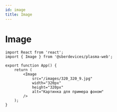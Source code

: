 ```yaml
---
id: image
title: Image
---
```



# Image
<Description name="Image" />
<PropsTable name="Image" />
<StorybookLink name="Image" />

```tsx live
import React from 'react';
import { Image } from '@sberdevices/plasma-web';

export function App() {
    return (
        <Image
            src="/images/320_320_9.jpg"
            width="320px"
            height="320px"
            alt="Картинка для примера фоном"
        />
    );
}
```

